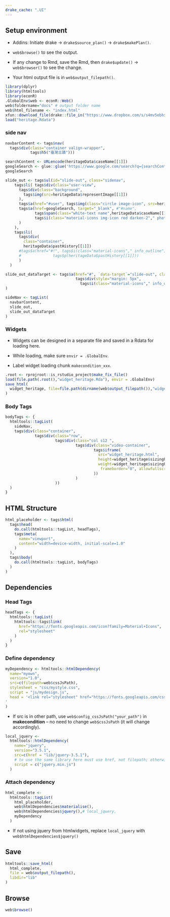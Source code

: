 ```yaml
---
drake_cache: ".UI"
---
```


## Setup environment

  * Addins: Initiate drake -> `drake$source_plan()` -> `drake$makePlan()`.
  
  * `web$browse()` to see the output. 
  
  * If any change to Rmd, save the Rmd, then `drake$update()` -> `web$browser()` to see the change.
  
  * Your html output file is in `web$output_filepath()`.

```r
library(dplyr)
library(htmltools)
library(econR)
.GlobalEnv$web <- econR::Web()
web$foldername="docs" # output folder name
web$html_filename <- "index.html"
xfun::download_file(drake::file_in("https://www.dropbox.com/s/s4mv5ebhsqanpew/heritage.Rdata?dl=1"), mode="wb")
load("heritage.Rdata")
```

### side nav

```r
navbarContent <- tags$nav(
  tags$div(class="container valign-wrapper",
           tags$h5("臺灣古蹟")))
```

```r
searchContent <- URLencode(heritageData$caseName[[1]])
googleSearch <- glue::glue('https://www.google.com/search?q={searchContent}&sxsrf=ALeKk01D05Oz12ZZcjb7vxeL2fV7sKa_mg:1617153946605&source=lnms&tbm=isch&sa=X&ved=2ahUKEwi6_6L0r9nvAhXIyYsBHcHzCQ4Q_AUoAnoECAEQBA&biw=1920&bih=981')
googleSearch
```

```r
slide_out <- tags$ul(id="slide-out", class="sidenav", 
    tags$li( tags$div(class="user-view", 
      tags$div(class="background", 
        tags$img(src=heritageData$representImage[[1]])
      ),
      tags$a(href="#user", tags$img(class="circle image-icon", src=heritageData$representImage[[1]])),
      tags$a(href=googleSearch, target="_blank", #"#name", 
             tags$span(class="white-text name",heritageData$caseName[[1]],
             tags$i(class="material-icons img-icon red darken-2"," photo")))
      )
    ),
    tags$li(
      tags$div(
        class="container",
        heritageData$pastHistory[[1]])
      #tags$a(href="#!", tags$i(class="material-icons"," info_outline"), 
      #              tags$p(heritageData$pastHistory[[1]]))
      )
  )
```


```r
slide_out_dataTarget <- tags$a(href="#", `data-target`="slide-out", class="sidenav-trigger",
                               tags$div(style="margin: 5px",
                                 tags$i(class="material-icons"," info_outline"))
)
```


```r
sideNav <- tagList(
  navbarContent,
  slide_out,
  slide_out_dataTarget
)
```


### Widgets

  * Widgets can be designed in a separate file and saved in a Rdata for loading here.
  
  * While loading, make sure `envir = .GlobalEnv`.
  
  * Label widget loading chunk `makecondition_xxx`. 
  
```r
.root <- rprojroot::is_rstudio_project$make_fix_file()
load(file.path(.root(),"widget_heritage.Rda"), envir = .GlobalEnv)
save_html(
  widget_heritage, file=file.path(dirname(web$output_filepath()),"widget_heritage.html")
)
```


### Body Tags

```r
bodyTags <- {
  htmltools::tagList(
    sideNav,
    tags$div(class="container",
             tags$div(class="row",
                      tags$div(class="col s12 ",
                               tags$div(class="video-container",
                                       tags$iframe(
                                         src="widget_heritage.html",
                                         height=widget_heritage$sizingPolicy$defaultHeight,
                                         weight=widget_heritage$sizingPolicy$defaultWidth,
                                          frameborder="0", allowfullscreen=NA
                                       ))
                               )
                      ))
  )
}
```


## HTML Structure

```r
html_placeholder <- tags$html(
  tags$head(
    do.call(htmltools::tagList, headTags),
    tags$meta(
      name="viewport",
      content="width=device-width, initial-scale=1.0"
    )
  ),
  tags$body(
    do.call(htmltools::tagList, bodyTags)
  )
)
```

## Dependencies

### Head Tags

```r
headTags <- {
  htmltools::tagList(
    htmltools::tags$link(
      href="https://fonts.googleapis.com/icon?family=Material+Icons",
      rel="stylesheet"
    )
  )
}
```

### Define dependency

```r
myDependency <- htmltools::htmlDependency(
  name="myown",
  version="1.0",
  src=c(filepath=web$cssJsPath),
  stylesheet = "css/mystyle.css",
  script = "js/mydesign.js",
  head = '<link rel="stylesheet" href="https://fonts.googleapis.com/css?family=Noto+Sans+TC">
'
)
```

  * If src is in other path, use `web$config_cssJsPath("your_path")` in **makecondition** -- no need to change `web$cssJsPath` (it will change accordingly).


```r
local_jquery <- 
  htmltools::htmlDependency(
    name="jquery",
    version="3.5.1",
    src=c(href = "lib/jquery-3.5.1"),
    # to use the same library here must use href, not filepath; otherwise, the current jquery system will be removed.
    script = c("jquery.min.js")
  )
```

### Attach dependency


```r
html_complete <- 
  htmltools::tagList(
    html_placeholder,
    web$htmlDependencies$materialise(),
    web$htmlDependencies$jquery(),# local_jquery, 
    myDependency
  )
```

  * If not using jquery from htmlwidgets, replace `local_jquery` with `web$htmlDependencies$jquery()`


## Save

```r
htmltools::save_html(
  html_complete, 
  file = web$output_filepath(),
  libdir="lib"
)
```

## Browse

```r
web$browse()
```



